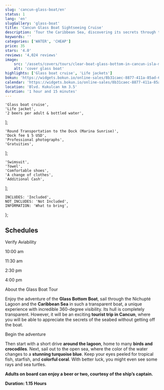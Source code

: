 ```yaml
---
slug: 'cancun-glass-boat/en'
status: 1
lang: 'en'
slugGallery: 'glass-boat'
title: 'Cancun Glass Boat Sightseeing Cruise'
description: 'Tour the Caribbean Sea, discovering its secrets through the Cancun glass boat, touring the lagoon and the ocean.'
keywords: ''
categories: ['WATER', 'CHEAP']
price: 35
stars: '4.0'
reviews: '4,024 reviews'
image:
    src: '/assets/covers/tours/clear-boat-glass-bottom-in-cancun-isla-mujeres-and-cozumel.webp'
    alt: 'cover glass boat'
highlights: ['Glass boat cruise', 'Life jackets']
bokun: 'https://widgets.bokun.io/online-sales/8b31caec-8877-411a-85ad-682828170619/experience/670334?partialView=1'
calendar: 'https://widgets.bokun.io/online-sales/8b31caec-8877-411a-85ad-682828170619/experience-calendar/670334'
location: 'Blvd. Kukulcan km 3.5'
duration: '1 hour and 15 minutes'
---
```



    'Glass boat cruise',
    'Life jacket',
    '2 beers per adult & bottled water',
];

    'Round Transportation to the Dock (Marina Sunrise)',
    'Dock fee $ 5 USD',
    'Professional photographs',
    'Gratuities',
];

    'Swimsuit',
    'Towel',
    'Comfortable shoes',
    'A change of clothes',
    'Additional Cash',
];

    INCLUDES: 'Included',
    NOT_INCLUDES: 'Not Included',
    INFORMATION: 'What to bring',
};

<h2 class="text-center text-2xl md:text-3xl font-bold text-orange-600 mt-10 mb-4">Schedules</h2>
<p class="text-center text-sm font-bold my-5">Verify Aviability</p>

<div class="flex flex-wrap justify-evenly items-center mx-auto w-full sm:w-3/4 my-4">
    <p class="rounded-full px-6 py-4 bg-amber-400 text-black font-bold text-xl shadow-sm hover:scale-95">10:00 am</p>
    <p class="rounded-full px-6 py-4 bg-amber-400 text-black font-bold text-xl shadow-sm hover:scale-95">11:30 am</p>
    <p class="rounded-full px-6 py-4 bg-amber-400 text-black font-bold text-xl shadow-sm hover:scale-95">2:30 pm</p>
    <p class="rounded-full px-6 py-4 bg-amber-400 text-black font-bold text-xl shadow-sm hover:scale-95">4:00 pm</p>
</div>

<Inclusions includes={includes} notIncludes={notIncludes} i18n={i18n} />

<AdditionalInfo information={information} i18n={i18n} />

<TagH2>About the Glass Boat Tour</TagH2>

<TagP>Enjoy the adventure of the <strong>Glass Bottom Boat</strong>, sail through the Nichupté Lagoon and the <strong>Caribbean Sea</strong> in such a transparent boat, a unique experience with incredible 360-degree visibility. Its hull is completely transparent. However, it will be an exciting <strong>tourist trip in Cancun</strong>, where you will be able to appreciate the secrets of the seabed without getting off the boat.</TagP>

<TagH3>Begin the adventure</TagH3>

<TagP>Then start with a short drive <strong>around the lagoon</strong>, home to many <strong>birds and crocodiles</strong>. Next, sail out to the open sea, where the color of the water changes to a <strong>stunning turquoise blue</strong>. Keep your eyes peeled for tropical fish, starfish, and <strong>colorful coral</strong>. With better luck, you might even see some rays and sea turtles.</TagP>

<TagP><strong>Adults on board can enjoy a beer or two, courtesy of the ship’s captain.</strong></TagP>

<TagP><strong>Duration: 1.15 Hours</strong></TagP>